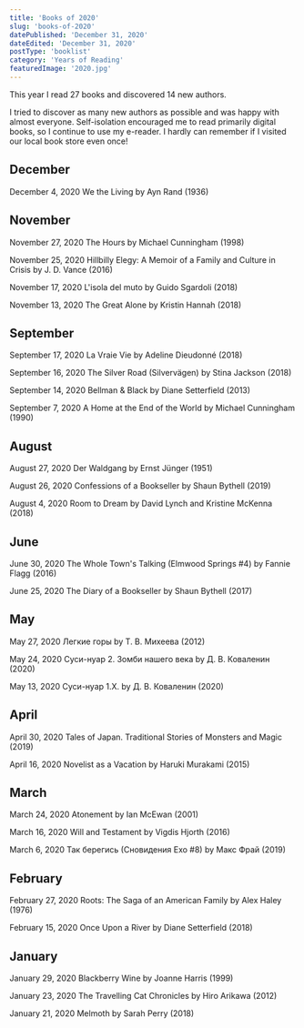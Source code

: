 ```yaml
---
title: 'Books of 2020'
slug: 'books-of-2020'
datePublished: 'December 31, 2020'
dateEdited: 'December 31, 2020'
postType: 'booklist'
category: 'Years of Reading'
featuredImage: '2020.jpg'
---
```


This year I read 27 books and discovered 14 new authors.

I tried to discover as many new authors as possible and was happy with almost
everyone. Self-isolation encouraged me to read primarily digital books, so I
continue to use my e-reader. I hardly can remember if I visited our local book
store even once!

## December

December 4, 2020 We the Living by Ayn Rand (1936)

## November

November 27, 2020 The Hours by Michael Cunningham (1998)

November 25, 2020 Hillbilly Elegy: A Memoir of a Family and Culture in Crisis by
J. D. Vance (2016)

November 17, 2020 L'isola del muto by Guido Sgardoli (2018)

November 13, 2020 The Great Alone by Kristin Hannah (2018)

## September

September 17, 2020 La Vraie Vie by Adeline Dieudonné (2018)

September 16, 2020 The Silver Road (Silvervägen) by Stina Jackson (2018)

September 14, 2020 Bellman & Black by Diane Setterfield (2013)

September 7, 2020 A Home at the End of the World by Michael Cunningham (1990)

## August

August 27, 2020 Der Waldgang by Ernst Jünger (1951)

August 26, 2020 Confessions of a Bookseller by Shaun Bythell (2019)

August 4, 2020 Room to Dream by David Lynch and Kristine McKenna (2018)

## June

June 30, 2020 The Whole Town's Talking (Elmwood Springs #4) by Fannie Flagg
(2016)

June 25, 2020 The Diary of a Bookseller by Shaun Bythell (2017)

## May

May 27, 2020 Легкие горы by Т. В. Михеева (2012)

May 24, 2020 Суси-нуар 2. Зомби нашего века by Д. В. Коваленин (2020)

May 13, 2020 Суси-нуар 1.Х. by Д. В. Коваленин (2020)

## April

April 30, 2020 Tales of Japan. Traditional Stories of Monsters and Magic (2019)

April 16, 2020 Novelist as a Vacation by Haruki Murakami (2015)

## March

March 24, 2020 Atonement by Ian McEwan (2001)

March 16, 2020 Will and Testament by Vigdis Hjorth (2016)

March 6, 2020 Так берегись (Сновидения Ехо #8) by Макс Фрай (2019)

## February

February 27, 2020 Roots: The Saga of an American Family by Alex Haley (1976)

February 15, 2020 Once Upon a River by Diane Setterfield (2018)

## January

January 29, 2020 Blackberry Wine by Joanne Harris (1999)

January 23, 2020 The Travelling Cat Chronicles by Hiro Arikawa (2012)

January 21, 2020 Melmoth by Sarah Perry (2018)
